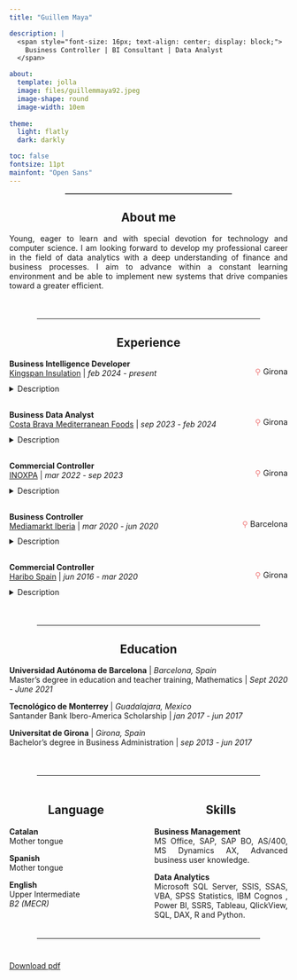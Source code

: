 ```yaml
---
title: "Guillem Maya"

description: |
  <span style="font-size: 16px; text-align: center; display: block;">
    Business Controller | BI Consultant | Data Analyst
  </span>

about:
  template: jolla
  image: files/guillemmaya92.jpeg
  image-shape: round
  image-width: 10em
  
theme:
  light: flatly
  dark: darkly

toc: false
fontsize: 11pt
mainfont: "Open Sans"
---
```


<hr style="width: 60%; margin: auto; border-top: 0.75px solid #aaaa; margin-bottom: 20px;">

::: {style="text-align: center;"}
## About me
:::

::: {style="text-align: justify;"}
Young, eager to learn and with special devotion for technology and computer science. I am looking forward to develop my professional career in the field of data analytics with a deep understanding of finance and business processes. I aim to advance within a constant learning environment and be able to implement new systems that drive companies toward a greater efficient.
:::

<br>

<hr style="width: 80%; margin: auto; border-top: 1px solid inherit; margin-top: 20px; margin-bottom: 20px;">

::: {style="text-align: center;"}
## Experience
:::

:::::::::::: {style="text-align: justify;"}
**Business Intelligence Developer**<br> <a href="https://www.kingspan.com/" target="_blank">Kingspan Insulation</a> \| <i>feb 2024 - present</i>

::: {style="text-align: right; font-size: 0.9rem; margin-top: -35px;"}
<i style="color: #f07f7f; font-style: normal;">⚲</i> Girona
:::

<details style="text-align: justify;" close>

<summary>Description</summary>

Working on the IT team alongside Agility ERP software developers, we design a customized solution for many factories around the world. My tasks are focused on data analytics with a deep understanding of all business processes. Managing data pipelines using T-SQL queries and ETL techniques supported by stored procedures and job schedules. Developing advanced analytical models and reporting in SSAS, Power BI, SSRS, and Report Builder. Providing actionable insights to business users in order to facilitate an informed decision-making and driving the company to an organizational efficiency model.

</details>

::: {style="height: 1rem;"}
:::

**Business Data Analyst**<br> <a href="https://www.costabravafoods.com/" target="_blank">Costa Brava Mediterranean Foods</a> \| *sep 2023 - feb 2024*

::: {style="text-align: right; font-size: 0.9rem; margin-top: -35px;"}
<i style="color: #f07f7f; font-style: normal;">⚲</i> Girona
:::

<details style="text-align: justify;">

<summary>Description</summary>

Defining workflows in Navision with the primary objective of optimizing processes and guarantee our data quality. Proficiently extracting and refining raw data through SQL queries and procedures. Orchestration and managing data flows. Developing advanced analytical models in Power BI and calculating business measures using DAX. Uncovering intricate data patterns and empowering the company to understand better the business. Defining reports and showing insights to enhance decision-making.

</details>

::: {style="height: 1rem;"}
:::

**Commercial Controller**<br> <a href="https://www.inoxpa.com/" target="_blank">INOXPA</a> \| *mar 2022 - sep 2023*

::: {style="text-align: right; font-size: 0.9rem; margin-top: -35px;"}
<i style="color: #f07f7f; font-style: normal;">⚲</i> Girona
:::

<details style="text-align: justify;">

<summary>Description</summary>

Report to CCO & CFO, support to the 17 commercial delegations in the world, follow-up of industrial and commercial margins, review of exchange rates and monitoring of discounts, preparation of the company's budget and strategic plan, review of business procedures in Microsoft Dynamics AX, develop of Power BI as main reporting tool.

</details>

::: {style="height: 1rem;"}
:::

**Business Controller**<br> <a href="https://mediamarktsaturn.com/" target="_blank">Mediamarkt Iberia</a> \| *mar 2020 - jun 2020*

::: {style="text-align: right; font-size: 0.9rem; margin-top: -35px;"}
<i style="color: #f07f7f; font-style: normal;">⚲</i> Barcelona
:::

<details style="text-align: justify;">

<summary>Description</summary>

Management control of the whole network shops, monthly reporting of KPI metrics by store, budgeting and measurement of the company target, performing strategic planning supported by business forecast models, analysis of profitability for promotions and commercial campaigns, carrying out periodically financial audits in order to quality control policies and procedures.

</details>

::: {style="height: 1rem;"}
:::

**Commercial Controller**<br> <a href="https://www.haribo.com/" target="_blank">Haribo Spain</a> \| *jun 2016 - mar 2020*

::: {style="text-align: right; font-size: 0.9rem; margin-top: -35px;"}
<i style="color: #f07f7f; font-style: normal;">⚲</i> Girona
:::

<details style="text-align: justify;">

<summary>Description</summary>

Calculation of the accrual expenses according to commercial agreements, forecast of the annual budget, development of TM1 solutions in IBM Cognos BI, reporting NNSales to the Holding Group, design consistent business control models for financial accounting, pricing and promotions strategy, analysis of logistics projects, reconciliation of intercompany sales for the Konzernplan.

</details>

<br>
::::::::::::

<hr style="width: 80%; margin: auto; border-top: 1px solid inherit; margin-top: 20px; margin-bottom: 20px;">

::: {style="text-align: center;"}
## Education
:::

::: {style="text-align: justify;"}
**Universidad Autónoma de Barcelona** \| *Barcelona, Spain*<br> Master's degree in education and teacher training, Mathematics \| *Sept 2020 - June 2021*

**Tecnológico de Monterrey** \| *Guadalajara, Mexico*<br> Santander Bank Ibero-America Scholarship \| *jan 2017 - jun 2017*

**Universitat de Girona** \| *Girona, Spain*<br> Bachelor's degree in Business Administration \| *sep 2013 - jun 2017*<br>
:::

<br>

<hr style="width: 80%; margin: auto; border-top: 1px solid inherit; margin-top: 20px; margin-bottom: 20px;">

::::::::: columns
::::: {.column width="50%"}
::: {style="text-align: center;"}
## Language
:::

::: {style="text-align: justify;"}
**Catalan** <br> Mother tongue

**Spanish** <br> Mother tongue

**English** <br> Upper Intermediate <br> *B2 (MECR)*
:::
:::::

::::: {.column width="50%"}
::: {style="text-align: center;"}
## Skills
:::

::: {style="text-align: justify;"}
**Business Management** <br> MS Office, SAP, SAP BO, AS/400, MS Dynamics AX, Advanced business user knowledge.

**Data Analytics** <br> Microsoft SQL Server, SSIS, SSAS, VBA, SPSS Statistics, IBM Cognos , Power BI, SSRS, Tableau, QlickView, SQL, DAX, R and Python.
:::
:::::
:::::::::

<hr style="width: 80%; margin: auto; border-top: 1px solid inherit; margin-top: 20px; margin-bottom: 40px;">

<a href="files/cv_guillem.maya.pdf" download class="btn btn-success">Download pdf</a>
